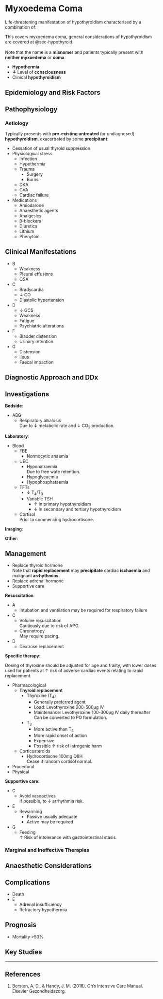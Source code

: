 # Myxoedema Coma {#sec-myxoedemacoma}

Life-threatening manifestation of hypothyroidism characterised by a combination of:

:::column-margin
This covers myxoedema coma, general considerations of hypothyroidism are covered at @sec-hypothyroid.\
\
Note that the name is a **misnomer** and patients typically present with **neither myxoedema** or **coma**.
:::

* **Hypothermia**
* **↓** Level of **consciousness**
* Clinical **hypothyroidism**


## Epidemiology and Risk Factors

## Pathophysiology

### Aetiology

Typically presents with **pre-existing untreated** (or undiagnosed) **hypothyroidism**, exacerbated by some **precipitant**:

* Cessation of usual thyroid suppression
* Physiological stress
	* Infection
	* Hypothermia
	* Trauma
		* Surgery
		* Burns
	* DKA
	* CVA
	* Cardiac failure
* Medications
	* Amiodarone
	* Anaesthetic agents
	* Analgesics
	* β-blockers
	* Diuretics
	* Lithium
	* Phenytoin


## Clinical Manifestations

* B
	* Weakness
	* Pleural effusions
	* OSA
* C
	* Bradycardia
	* ↓ CO
	* Diastolic hypertension
* D
	* ↓ GCS
	* Weakness
	* Fatigue
	* Psychiatric alterations
* F
	* Bladder distension
	* Urinary retention
* G
	* Distension
	* Ileus
	* Faecal impaction

## Diagnostic Approach and DDx

## Investigations

**Bedside**:

* ABG
	* Respiratory alkalosis\
	Due to ↓ metabolic rate and ↓ CO~2~ production.

**Laboratory**:

* Blood
	* FBE
		* Normocytic anaemia
	* UEC
		* Hyponatraemia\
		Due to free wate retention.
		* Hypoglycaemia
		* Hypophosphataemia
	* TFTs
		* ↓ T~4~/T~3~
		* Variable TSH
			* ↑ In primary hypothyroidism
			* ↓ In secondary and tertiary hypothyroidism
	* Cortisol\
	Prior to commencing hydrocortisone.


**Imaging**:

**Other**:

## Management

:::priority
* Replace thyroid hormone\
Note that **rapid replacement** may **precipitate** cardiac **ischaemia** and malignant **arrhythmias**.
* Replace adrenal hormone
* Supportive care
:::


**Resuscitation**:\

* A
	* Intubation and ventilation may be required for respiratory failure
* C
	* Volume resuscitation\
	Cautiously due to risk of APO.
	* Chronotropy\
	May require pacing.
* D
	* Dextrose replacement

**Specific therapy**:

:::column-margin
Dosing of thyroxine should be adjusted for age and frailty, with lower doses used for patients at ↑ risk of adverse cardiac events relating to rapid replacement.
:::

* Pharmacological
	* **Thyroid replacement**
		* Thyroxine (T~4~)
			* Generally preferred agent
			* Load: Levothyroxine 200-500μg IV
			* Maintenance: Levothyroxine 100-300μg IV daily thereafter\
			Can be converted to PO formulation.
		* T~3~
			* More active than T~4~
			* More rapid onset of action
			* Expensive
			* Possible ↑ risk of iatrogenic harm
	* Corticosteroids
		* Hydrocortisone 100mg Q8H\
		Cease if random cortisol normal.
* Procedural
* Physical

**Supportive care**:

* C
	* Avoid vasoactives\
	If possible, to ↓ arrhythmia risk.
* E
	* Rewarming
		* Passive usually adequate
		* Active may be required
* G
	* Feeding\
	↑ Risk of intolerance with gastrointestinal stasis.


### Marginal and Ineffective Therapies

## Anaesthetic Considerations

## Complications

* Death
* E
	* Adrenal insufficiency
	* Refractory hypothermia

## Prognosis

* Mortality >50%

## Key Studies


---

## References

1. Bersten, A. D., & Handy, J. M. (2018). Oh’s Intensive Care Manual. Elsevier Gezondheidszorg.